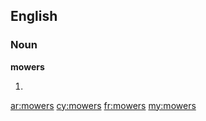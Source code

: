 ==English==

===Noun===
'''mowers'''

# {{plural of|[[mower]]}}

[[ar:mowers]]
[[cy:mowers]]
[[fr:mowers]]
[[my:mowers]]